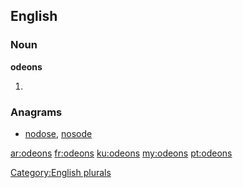 ==English==

===Noun===
'''odeons'''

# {{plural of|odeon}}

===Anagrams===
* [[nodose#English|nodose]], [[nosode#English|nosode]]

[[Category:English plurals]]

[[ar:odeons]]
[[fr:odeons]]
[[ku:odeons]]
[[my:odeons]]
[[pt:odeons]]